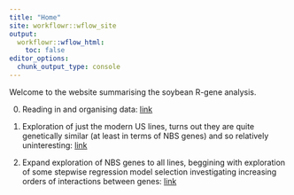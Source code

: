 ```yaml
---
title: "Home"
site: workflowr::wflow_site
output:
  workflowr::wflow_html:
    toc: false
editor_options:
  chunk_output_type: console
---
```


Welcome to the website summarising the soybean R-gene analysis.

0. Reading in and organising data: [link](initial_data_organisation.html)

1. Exploration of just the modern US lines, turns out they are quite genetically 
similar (at least in terms of NBS genes) and so relatively uninteresting: 
[link](Modern_USA_initial_exploration.html)

2. Expand exploration of NBS genes to all lines, beggining with exploration of 
some stepwise regression model selection investigating increasing orders of 
interactions between genes: 
[link](NBS_initial_exploration.html)

